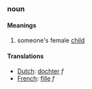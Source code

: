 ===noun===
====Meanings====
#someone's female [[child]]
====Translations====
*[[Dutch]]: [[dochter]] ''f''
*[[French]]: [[fille]] ''f''